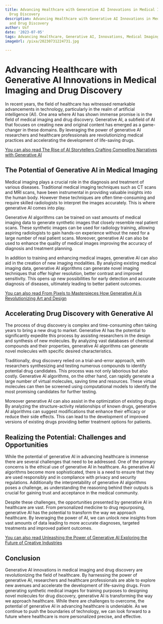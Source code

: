 ```yaml
---
title: Advancing Healthcare with Generative AI Innovations in Medical Imaging and
  Drug Discovery
description: Advancing Healthcare with Generative AI Innovations in Medical Imaging
  and Drug Discovery
author: Usf
date: '2023-07-05'
tags: Advancing Healthcare, Generative AI, Innovations, Medical Imaging, Drug Discovery
imageUrl: /pixa/20230731224731.jpg

---
```

# Advancing Healthcare with Generative AI  Innovations in Medical  Imaging and Drug Discovery

In recent years,  the field of healthcare has witnessed remarkable advancements in technology, particularly  in the realm of  artificial intelligence (AI).  One area where AI has shown  immense promise is in the field  of  medical imaging and drug discovery. Generative AI, a subfield of AI that focuses on creating new  and original content  has emerged as a game-changer in these domains.  By leveraging the power of generative AI researchers and healthcare professionals are revolutionizing  medical practices and  accelerating the development of life-saving drugs.

[You can also read The Rise of AI Storytellers Crafting Compelling Narratives with Generative AI](The%20Rise%20of%20AI%20Storytellers%20Crafting%20Compelling%20Narratives%20with%20Generative%20AI)


## The Potential of Generative AI in Medical Imaging

Medical imaging plays a  crucial role in the diagnosis and treatment of various  diseases. Traditional medical imaging techniques such as CT scans and MRI scans, have been instrumental in providing valuable insights  into the human body. However these techniques are often time-consuming and require skilled radiologists to interpret the images  accurately. This is where generative AI comes into play.

Generative AI algorithms  can be  trained on vast amounts of medical imaging data to generate synthetic images that closely resemble  real patient scans. These synthetic images can be used for radiology training, allowing aspiring  radiologists to gain hands-on experience without the need for a  large number of real patient scans. Moreover, generative  AI can also be used to enhance the quality  of medical images improving the accuracy of diagnosis  and treatment  planning.

In addition to training and  enhancing medical images, generative AI can also aid in the creation of  new imaging  modalities. By analyzing existing medical imaging data, generative AI algorithms can generate novel imaging  techniques  that offer higher  resolution, better contrast  and improved sensitivity. This opens up new possibilities for early detection and  accurate diagnosis of diseases, ultimately leading to better patient outcomes.

[You  can also read From Pixels to Masterpieces How  Generative AI is Revolutionizing Art and Design](From%20Pixels%20to%20Masterpieces%20How%20Generative%20AI%20is%20Revolutionizing%20Art%20and%20Design)


## Accelerating Drug Discovery with Generative AI

The  process of drug discovery  is complex and time-consuming often taking years to bring a new drug to market. Generative AI has  the potential to significantly expedite this process by assisting researchers in the design and synthesis of new molecules.  By analyzing vast databases of  chemical compounds and their  properties,  generative AI algorithms can generate novel molecules with specific  desired characteristics.

Traditionally, drug discovery relied on a trial-and-error approach, with researchers synthesizing and testing numerous compounds to identify potential drug candidates. This process was not only  laborious but also costly. Generative AI algorithms, on the other hand, can rapidly generate a large number of virtual  molecules, saving time and resources. These virtual molecules can then be screened  using computational models to identify the most promising candidates for further testing.

Moreover generative AI can also assist in the optimization of existing drugs. By analyzing the  structure-activity relationships of  known  drugs, generative AI algorithms can suggest modifications that enhance their efficacy or reduce their side effects. This can lead to the development of improved versions of existing drugs providing better treatment options for patients.

## Realizing the Potential: Challenges and Opportunities

While the potential of generative AI in advancing healthcare is immense there are several challenges that need to be addressed. One of the primary concerns is the ethical use of generative AI  in healthcare. As generative AI algorithms become more sophisticated, there is a need to ensure that they are used responsibly and in compliance with privacy and security regulations. Additionally  the interpretability of generative AI algorithms  poses  a challenge, as  understanding the reasoning behind their outputs is crucial  for gaining trust and acceptance in the medical community.

Despite  these challenges, the opportunities presented by generative AI in healthcare  are vast.  From personalized medicine to drug repurposing, generative AI has the potential to transform the way we approach healthcare. By leveraging the power of AI, we  can unlock  new insights from vast amounts of data leading to more accurate diagnoses, targeted treatments and improved  patient outcomes.

[You can also read Unleashing the Power of Generative AI Exploring the Future of Creative Industries](Unleashing%20the%20Power%20of%20Generative%20AI%20Exploring%20the%20Future%20of%20Creative%20Industries)


## Conclusion

Generative AI  innovations in medical imaging and drug discovery are revolutionizing the field of healthcare.  By harnessing the power  of generative AI, researchers and  healthcare professionals are able to explore new avenues and accelerate the development of life-saving drugs. From generating synthetic  medical images for training purposes to designing novel molecules for drug discovery, generative AI is  transforming  the way we  approach healthcare. While there  are challenges  to  overcome, the potential of generative AI in advancing healthcare is undeniable.  As we continue to push the boundaries of technology, we can look forward to a future  where healthcare is more personalized  precise, and effective.